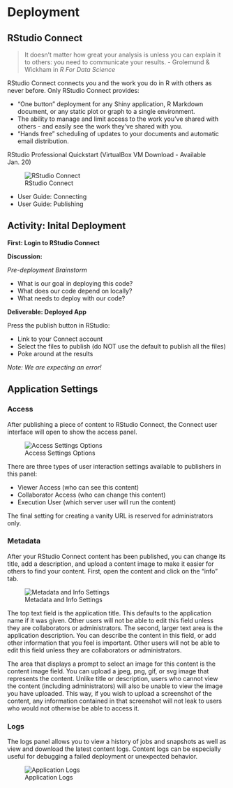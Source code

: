 # Deployment

## RStudio Connect

> It doesn’t matter how great your analysis is unless you can explain it to others: you need to communicate your results. - Grolemund & Wickham in _R For Data Science_

RStudio Connect connects you and the work you do in R with others as never before. Only RStudio Connect
provides:

- "One button" deployment for any Shiny application, R Markdown document, or any static plot or
graph to a single environment.
- The ability to manage and limit access to the work you’ve shared with others - and easily see the work
they've shared with you.
- "Hands free" scheduling of updates to your documents and automatic email distribution.

RStudio Professional Quickstart (VirtualBox VM Download - Available Jan. 20)

![RStudio Connect](imgs/deployment/rstudio-connect.png)

- User Guide: Connecting
- User Guide: Publishing

## Activity: Inital Deployment

**First: Login to RStudio Connect**

**Discussion:**

_Pre-deployment  Brainstorm_

- What is our goal in deploying this code?
- What does our code depend on locally?
- What needs to deploy with our code? 

**Deliverable: Deployed App**

Press the publish button in RStudio:

- Link to your Connect account
- Select the files to publish (do NOT use the default to publish all the files)
- Poke around at the results

_Note: We are expecting an error!_


## Application Settings

### Access

After publishing a piece of content to RStudio Connect, the Connect user interface will open to show the
access panel.

![Access Settings Options](imgs/deployment/access-settings.png)

There are three types of user interaction settings available to publishers in this panel:

- Viewer Access (who can see this content)
- Collaborator Access (who can change this content)
- Execution User (which server user will run the content)

The final setting for creating a vanity URL is reserved for administrators only.

### Metadata

After your RStudio Connect content has been published, you can change its title, add a description, and
upload a content image to make it easier for others to find your content.
First, open the content and click on the "info" tab.

![Metadata and Info Settings](imgs/deployment/info-settings.png)

The top text field is the application title. This defaults to the application name if it was given. Other users
will not be able to edit this field unless they are collaborators or administrators.
The second, larger text area is the application description. You can describe the content in this field, or add
other information that you feel is important. Other users will not be able to edit this field unless they are
collaborators or administrators.

The area that displays a prompt to select an image for this content is the content image field. You can upload
a jpeg, png, gif, or svg image that represents the content. Unlike title or description, users who cannot view
the content (including administrators) will also be unable to view the image you have uploaded. This way, if
you wish to upload a screenshot of the content, any information contained in that screenshot will not leak to
users who would not otherwise be able to access it.

### Logs

The logs panel allows you to view a history of jobs and snapshots as well as view and download the latest content logs. Content logs can be especially useful for debugging a failed deployment or unexpected behavior.

![Application Logs](imgs/deployment/rsc-logs.png)

